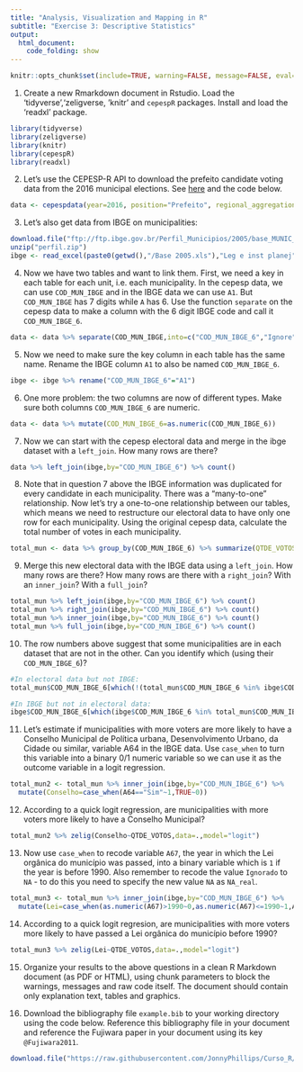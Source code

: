 ```yaml
---
title: "Analysis, Visualization and Mapping in R"
subtitle: "Exercise 3: Descriptive Statistics"
output: 
  html_document:
    code_folding: show
---
```


```r
knitr::opts_chunk$set(include=TRUE, warning=FALSE, message=FALSE, eval=FALSE, echo=FALSE)
```

1. Create a new Rmarkdown document in Rstudio. Load the 'tidyverse','zeligverse, 'knitr' and `cepespR` packages. Install and load the 'readxl' package.
```r
library(tidyverse)
library(zeligverse)
library(knitr)
library(cepespR)
library(readxl)
```

2. Let's use the CEPESP-R API to download the prefeito candidate voting data from the 2016 municipal elections. See [here](https://github.com/Cepesp-Fgv/cepesp-r) and the code below.

```r
data <- cepespdata(year=2016, position="Prefeito", regional_aggregation="Municipality",political_aggregation="Candidate")
```

3. Let's also get data from IBGE on municipalities:

```r
download.file("ftp://ftp.ibge.gov.br/Perfil_Municipios/2005/base_MUNIC_2005.zip","perfil.zip")
unzip("perfil.zip")
ibge <- read_excel(paste0(getwd(),"/Base 2005.xls"),"Leg e inst planej")
```

4. Now we have two tables and want to link them. First, we need a key in each table for each unit, i.e. each municipality. In the cepesp data, we can use `COD_MUN_IBGE` and in the IBGE data we can use `A1`. But `COD_MUN_IBGE` has 7 digits while `A` has 6. Use the function `separate` on the cepesp data to make a column with the 6 digit IBGE code and call it `COD_MUN_IBGE_6`.

```r
data <- data %>% separate(COD_MUN_IBGE,into=c("COD_MUN_IBGE_6","Ignore"),sep=6)
```

5. Now we need to make sure the key column in each table has the same name. Rename the IBGE column `A1` to also be named `COD_MUN_IBGE_6`.

```r
ibge <- ibge %>% rename("COD_MUN_IBGE_6"="A1")
```

6. One more problem: the two columns are now of different types. Make sure both columns `COD_MUN_IBGE_6` are numeric.

```r
data <- data %>% mutate(COD_MUN_IBGE_6=as.numeric(COD_MUN_IBGE_6))
```

7. Now we can start with the cepesp electoral data and merge in the ibge dataset with a `left_join`. How many rows are there?

```r
data %>% left_join(ibge,by="COD_MUN_IBGE_6") %>% count()
```

8. Note that in question 7 above the IBGE information was duplicated for every candidate in each municipality. There was a "many-to-one" relationship. Now let's try a one-to-one relationship between our tables, which means we need to restructure our electoral data to have only one row for each municipality. Using the original cepesp data, calculate the total number of votes in each municipality.

```r
total_mun <- data %>% group_by(COD_MUN_IBGE_6) %>% summarize(QTDE_VOTOS=sum(QTDE_VOTOS,na.rm=TRUE))
```

9. Merge this new electoral data with the IBGE data using a `left_join`. How many rows are there? How many rows are there with a `right_join`? With an `inner_join`? With a `full_join`?

```r
total_mun %>% left_join(ibge,by="COD_MUN_IBGE_6") %>% count()
total_mun %>% right_join(ibge,by="COD_MUN_IBGE_6") %>% count()
total_mun %>% inner_join(ibge,by="COD_MUN_IBGE_6") %>% count()
total_mun %>% full_join(ibge,by="COD_MUN_IBGE_6") %>% count()
```

10. The row numbers above suggest that some municipalities are in each dataset that are not in the other. Can you identify which (using their `COD_MUN_IBGE_6`)?

```r
#In electoral data but not IBGE:
total_mun$COD_MUN_IBGE_6[which(!(total_mun$COD_MUN_IBGE_6 %in% ibge$COD_MUN_IBGE_6))]

#In IBGE but not in electoral data:
ibge$COD_MUN_IBGE_6[which(ibge$COD_MUN_IBGE_6 %in% total_mun$COD_MUN_IBGE_6==FALSE)]
```

11. Let's estimate if municipalities with more voters are more likely to have a Conselho Municipal de Política urbana, Desenvolvimento Urbano, da Cidade ou similar, variable A64 in the IBGE data. Use `case_when` to turn this variable into a binary 0/1 numeric variable so we can use it as the outcome variable in a logit regression.

```r
total_mun2 <- total_mun %>% inner_join(ibge,by="COD_MUN_IBGE_6") %>% 
  mutate(Conselho=case_when(A64=="Sim"~1,TRUE~0))
```

12. According to a quick logit regression, are municipalities with more voters more likely to have a Conselho Municipal?
 
```r
total_mun2 %>% zelig(Conselho~QTDE_VOTOS,data=.,model="logit")
```

13. Now use `case_when` to recode variable `A67`, the year in which the Lei orgânica do município was passed, into a binary variable which is `1` if the year is before 1990. Also remember to recode the value `Ignorado` to `NA` - to do this you need to specify the new value `NA` as `NA_real`.

```r
total_mun3 <- total_mun %>% inner_join(ibge,by="COD_MUN_IBGE_6") %>% 
  mutate(Lei=case_when(as.numeric(A67)>1990~0,as.numeric(A67)<=1990~1,A76=="Ignorado"~NA_real_))
```

14. According to a quick logit regresion, are municipalities with more voters more likely to have passed a Lei orgânica do município before 1990?

```r
total_mun3 %>% zelig(Lei~QTDE_VOTOS,data=.,model="logit")
```

15. Organize your results to the above questions in a clean R Markdown document (as PDF or HTML), using chunk parameters to block the warnings, messages and raw code itself. The document should contain only explanation text, tables and graphics.

16. Download the bibliography file `example.bib` to your working directory using the code below. Reference this bibliography file in your document and reference the Fujiwara paper in your document using its key `@Fujiwara2011`.

```r
download.file("https://raw.githubusercontent.com/JonnyPhillips/Curso_R/master/Example.bib?token=AAg1ZYnoaVwdKWkwwnQbBLH2YO6b8T9Gks5a40uBwA%3D%3D",destfile="example.bib")
```
